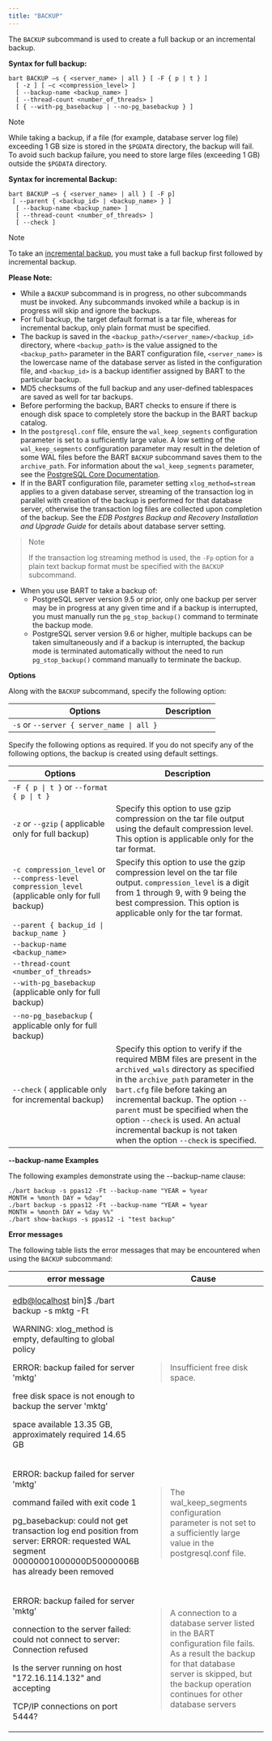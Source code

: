 ```yaml
---
title: "BACKUP"
---
```


<div id="backup" class="registered_link"></div>


The `BACKUP` subcommand is used to create a full backup or an incremental backup.

**Syntax for full backup:**

``` text
bart BACKUP –s { <server_name> | all } [ -F { p | t } ]
  [ -z ] [ –c <compression_level> ]
  [ --backup-name <backup_name> ]
  [ --thread-count <number_of_threads> ]
  [ { --with-pg_basebackup | --no-pg_basebackup } ]
```

<div class="note">

<div class="title">

Note

</div>

While taking a backup, if a file (for example, database server log file) exceeding 1 GB size is stored in the `$PGDATA` directory, the backup will fail. To avoid such backup failure, you need to store large files (exceeding 1 GB) outside the `$PGDATA` directory.

</div>

**Syntax for incremental Backup:**

``` text
bart BACKUP –s { <server_name> | all } [ -F p]
 [ --parent { <backup_id> | <backup_name> } ]
  [ --backup-name <backup_name> ]
  [ --thread-count <number_of_threads> ]
  [ --check ]
```

<div class="note">

<div class="title">

Note

</div>

To take an [incremental backup](../../02_overview/01_block-level_incremental_backup/#block-level_incremental_backup), you must take a full backup first followed by incremental backup.

</div>

**Please Note:**

  - While a `BACKUP` subcommand is in progress, no other subcommands must be invoked. Any subcommands invoked while a backup is in progress will skip and ignore the backups.
  - For full backup, the target default format is a tar file, whereas for incremental backup, only plain format must be specified.
  - The backup is saved in the `<backup_path>/<server_name>/<backup_id>` directory, where `<backup_path>` is the value assigned to the `<backup_path>` parameter in the BART configuration file, `<server_name>` is the lowercase name of the database server as listed in the configuration file, and `<backup_id>` is a backup identifier assigned by BART to the particular backup.
  - MD5 checksums of the full backup and any user-defined tablespaces are saved as well for tar backups.
  - Before performing the backup, BART checks to ensure if there is enough disk space to completely store the backup in the BART backup catalog.
  - In the `postgresql.conf` file, ensure the `wal_keep_segments` configuration parameter is set to a sufficiently large value. A low setting of the `wal_keep_segments` configuration parameter may result in the deletion of some WAL files before the BART `BACKUP` subcommand saves them to the `archive_path`. For information about the `wal_keep_segments` parameter, see the [PostgreSQL Core Documentation](https://www.postgresql.org/docs/current/static/runtime-config-replication.html).
  - If in the BART configuration file, parameter setting `xlog_method=stream` applies to a given database server, streaming of the transaction log in parallel with creation of the backup is performed for that database server, otherwise the transaction log files are collected upon completion of the backup. See the *EDB Postgres Backup and Recovery Installation and Upgrade Guide* for details about database server setting.

> 
> 
> <div class="note">
> 
> <div class="title">
> 
> Note
> 
> </div>
> 
> If the transaction log streaming method is used, the `-Fp` option for a plain text backup format must be specified with the `BACKUP` subcommand.
> 
> </div>

  - When you use BART to take a backup of:
      - PostgreSQL server version 9.5 or prior, only one backup per server may be in progress at any given time and if a backup is interrupted, you must manually run the `pg_stop_backup()` command to terminate the backup mode.
      - PostgreSQL server version 9.6 or higher, multiple backups can be taken simultaneously and if a backup is interrupted, the backup mode is terminated automatically without the need to run `pg_stop_backup()` command manually to terminate the backup.

**Options**

Along with the `BACKUP` subcommand, specify the following option:

| Options                                   | Description                                                                                                                                                                                                                                                                                                                                                                                                                    |
| ----------------------------------------- | ------------------------------------------------------------------------------------------------------------------------------------------------------------------------------------------------------------------------------------------------------------------------------------------------------------------------------------------------------------------------------------------------------------------------------ |
| `-s` or `--server { server_name \| all }` | | `server_name` is the database server name to be backed up as specified in the BART configuration file. If `all` is specified, all servers are backed up. This option is mandatory. | If `all` is specified, and a connection to a database server listed in the BART configuration file cannot be opened, the backup for that database server is skipped, but the backup operation continues for the other database servers. |

Specify the following options as required. If you do not specify any of the following options, the backup is created using default settings.

| Options                                                                                          | Description                                                                                                                                                                                                                                                                                                                                                                                                                                                                                                                                                                                                                                                                                                                                                                                                                                                                                                                                                                                                                                                                                                      |
| ------------------------------------------------------------------------------------------------ | ---------------------------------------------------------------------------------------------------------------------------------------------------------------------------------------------------------------------------------------------------------------------------------------------------------------------------------------------------------------------------------------------------------------------------------------------------------------------------------------------------------------------------------------------------------------------------------------------------------------------------------------------------------------------------------------------------------------------------------------------------------------------------------------------------------------------------------------------------------------------------------------------------------------------------------------------------------------------------------------------------------------------------------------------------------------------------------------------------------------- |
| `-F { p \| t }` or `--format { p \| t }`                                                         | | Specify this option to provide the backup file format. Use `p` for plain text or `t` for tar. If the option is omitted, the default is tar format. | For taking incremental backups, the option `-Fp` must be specified.                                                                                                                                                                                                                                                                                                                                                                                                                                                                                                                                                                                                                                                                                                                                                                                                                                                                                       |
| `-z` or `--gzip` ( applicable only for full backup)                                              | Specify this option to use gzip compression on the tar file output using the default compression level. This option is applicable only for the tar format.                                                                                                                                                                                                                                                                                                                                                                                                                                                                                                                                                                                                                                                                                                                                                                                                                                                                                                                                                       |
| `-c compression_level` or `--compress-level compression_level` (applicable only for full backup) | Specify this option to use the gzip compression level on the tar file output. `compression_level` is a digit from 1 through 9, with 9 being the best compression. This option is applicable only for the tar format.                                                                                                                                                                                                                                                                                                                                                                                                                                                                                                                                                                                                                                                                                                                                                                                                                                                                                             |
| `--parent { backup_id \| backup_name }`                                                          | | Specify this option to take an incremental backup. `<backup_id>` is the backup identifier of a parent backup. `<backup_name>` is the user-defined alphanumeric name of a parent backup. | The parent is a backup taken prior to the incremental backup. The parent backup can be either a full backup or an incremental backup. | The option `–Fp` must be specified since an incremental backup can only be taken in plain text format. | An incremental backup cannot be taken on a standby database server. See [Block-Level Incremental Backup](../../02_overview/01_block-level_incremental_backup/#block-level_incremental_backup) for additional information on incremental backups.                                                                                                                                                                                                                                                                                                                                                                                                                                                                        |
| `--backup-name <backup_name>`                                                                    | | Specify this option to assign a user-defined, alphanumeric friendly name to the backup. The maximum permitted length of backup name is 49 characters. | The backup name may include the following variables to be substituted by the timestamp values when the backup is taken: 1) `%year` – 4-digit year, 2) `%month` – 2-digit month, 3) `%day` – 2-digit day, 4) `%hour` 2-digit hour, 5) `%minute` – 2-digit minute, and 6) `%second` – 2-digit second. | To include the percent sign (`%`) as a character in the backup name, specify `%%` in the alphanumeric string. | If the backup name contains space characters (i.e. more than one word) or when referenced with the option `-i` by other subcommands (such as `restore`), enclose the string in single quotes or double quotes. See [backup name examples](../../03_using_bart/03_basic_bart_subcommand_usage/#backup_name_examples). | If the `--backup-name` option is not specified, and the `backup_name` parameter is not set for this database server in the BART configuration file, then the backup can only be referenced in other BART subcommands by the BART assigned backup identifier. |
| `--thread-count <number_of_threads>`                                                             | | Use this option to use the number of worker threads to run in parallel to copy blocks for a backup. | If the option `--thread-count` is omitted, then the `thread_count` parameter in the BART configuration file applicable to this database server is used. | If the option `--thread-count` is not enabled for this database server, then the `thread_count` setting in the global section of the BART configuration file is used. | If the option `--thread-count` is not set in the global section as well, the default number of threads is 1. | If parallel backup is run with N number of worker threads, then it will initiate N+ 1 concurrent connections with the server. | Thread count will not be effective if backup is taken on a standby server. | For more information about the `--thread-count` parameter, see the [EDB Postgres Backup and Recovery Installation and Upgrade Guide'](https://www.enterprisedb.com/edb-docs/)                                                                                                                                                              |
| `--with-pg_basebackup` (applicable only for full backup)                                         | | Specify this option to use `pg_basebackup` to take a full backup. The number of thread counts in effect is ignored as given by the `thread_count` parameter in the BART configuration file. | When taking a full backup, if the thread count in effect is greater than `1`, then the `pg_basebackup` utility is not used to take the full backup (parallel worker threads are used) unless the option `--with-pg_basebackup` is specified with the `BACKUP` subcommand.                                                                                                                                                                                                                                                                                                                                                                                                                                                                                                                                                                                                                                        |
| `--no-pg_basebackup` ( applicable only for full backup)                                          | | Specify this option if you do not want `pg_basebackup` to be used to take a full backup. | When taking a full backup, if the thread count in effect is only `1`, then the `pg_basebackup` utility is used to take the full backup unless the option `--no-pg_basebackup` is specified with the `BACKUP` subcommand.                                                                                                                                                                                                                                                                                                                                                                                                                                                                                                                                                                                                                                                                                                                                                                                            |
| `--check` ( applicable only for incremental backup)                                              | Specify this option to verify if the required MBM files are present in the `archived_wals` directory as specified in the `archive_path` parameter in the `bart.cfg` file before taking an incremental backup. The option `--parent` must be specified when the option `--check` is used. An actual incremental backup is not taken when the option `--check` is specified.                                                                                                                                                                                                                                                                                                                                                                                                                                                                                                                                                                                                                                                                                                                                       |

<div id="backup_name_examples" class="registered_link"></div>

**--backup-name Examples**

The following examples demonstrate using the --backup-name clause:

``` text
./bart backup -s ppas12 -Ft --backup-name "YEAR = %year
MONTH = %month DAY = %day"
./bart backup -s ppas12 -Ft --backup-name "YEAR = %year
MONTH = %month DAY = %day %%"
./bart show-backups -s ppas12 -i "test backup"
```



**Error messages**

The following table lists the error messages that may be encountered when using the `BACKUP` subcommand:

<div class="table-with-scroll">
<table class="table">
<colgroup>
<col style="width: 43%" />
<col style="width: 56%" />
</colgroup>
<thead>
<tr class="header">
<th>error message</th>
<th>Cause</th>
</tr>
</thead>
<tbody>
<tr class="odd">
<td><p><a href="mailto:edb@localhost">edb@localhost</a> bin]$ ./bart backup -s mktg -Ft</p>
<p>WARNING: xlog_method is empty, defaulting to global policy</p>
<p>ERROR: backup failed for server 'mktg'</p>
<p>free disk space is not enough to backup the server 'mktg'</p>
<p>space available 13.35 GB, approximately required 14.65 GB</p></td>
<td><blockquote>
<p>Insufficient free disk space.</p>
</blockquote></td>
</tr>
<tr class="even">
<td><p>ERROR: backup failed for server 'mktg'</p>
<p>command failed with exit code 1</p>
<p>pg_basebackup: could not get transaction log end position from server: ERROR: requested WAL segment 00000001000000D50000006B has already been removed</p></td>
<td><blockquote>
<p>The wal_keep_segments configuration parameter is not set to a sufficiently large value in the postgresql.conf file.</p>
</blockquote></td>
</tr>
<tr class="odd">
<td><p>ERROR: backup failed for server 'mktg'</p>
<p>connection to the server failed: could not connect to server: Connection refused</p>
<p>Is the server running on host "172.16.114.132" and accepting</p>
<p>TCP/IP connections on port 5444?</p></td>
<td><blockquote>
<p>A connection to a database server listed in the BART configuration file fails. As a result the backup for that database server is skipped, but the backup operation continues for other database servers</p>
</blockquote></td>
</tr>
</tbody>
</table>
</div>
